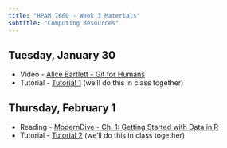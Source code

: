 ```yaml
---
title: "HPAM 7660 - Week 3 Materials"
subtitle: "Computing Resources"
---
```


## Tuesday, January 30

- Video - [Alice Bartlett - Git for Humans](https://youtu.be/eWxxfttcMts?si=Dhys0kBhzF7hxKWA)
- Tutorial - [Tutorial 1](/assignments/tutorial_1.qmd) (we'll do this in class together)

## Thursday, February 1

- Reading - [ModernDive - Ch. 1: Getting Started with Data in R](https://moderndive.com/1-getting-started.html)
- Tutorial - [Tutorial 2](/assignments/tutorial_2.qmd) (we'll do this in class together)